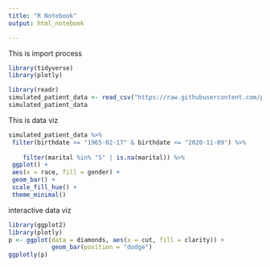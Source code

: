 ```yaml
---
title: "R Notebook"
output: html_notebook

---
```


This is import process

```r
library(tidyverse)
library(plotly)

library(readr)
simulated_patient_data <- read_csv("https://raw.githubusercontent.com/philbowsher/Foundation-of-the-R-Workflow-workshop-2019-09-06/master/Examples/data/simulated_patient_data.csv")
simulated_patient_data

```

This is data viz

```r
simulated_patient_data %>%
 filter(birthdate >= "1965-02-17" & birthdate <= "2020-11-09") %>%
 
    filter(marital %in% "S" | is.na(marital)) %>%
 ggplot() +
 aes(x = race, fill = gender) +
 geom_bar() +
 scale_fill_hue() +
 theme_minimal()
```

interactive data viz

```r
library(ggplot2)
library(plotly)
p <- ggplot(data = diamonds, aes(x = cut, fill = clarity)) +
            geom_bar(position = "dodge")
ggplotly(p)


```


```r
```


